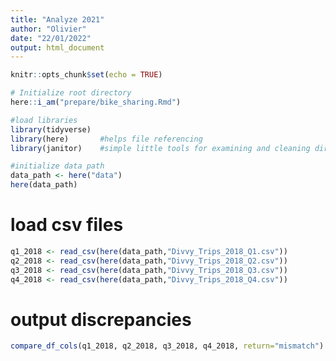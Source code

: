 ```yaml
---
title: "Analyze 2021"
author: "Olivier"
date: "22/01/2022"
output: html_document
---
```


```r
knitr::opts_chunk$set(echo = TRUE)
```

```r
# Initialize root directory
here::i_am("prepare/bike_sharing.Rmd")

#load libraries
library(tidyverse)
library(here)       #helps file referencing
library(janitor)    #simple little tools for examining and cleaning dirty data.

#initialize data path
data_path <- here("data")
here(data_path)
```

# load csv files
```r
q1_2018 <- read_csv(here(data_path,"Divvy_Trips_2018_Q1.csv"))
q2_2018 <- read_csv(here(data_path,"Divvy_Trips_2018_Q2.csv"))
q3_2018 <- read_csv(here(data_path,"Divvy_Trips_2018_Q3.csv"))
q4_2018 <- read_csv(here(data_path,"Divvy_Trips_2018_Q4.csv"))
```
# output discrepancies
```r
compare_df_cols(q1_2018, q2_2018, q3_2018, q4_2018, return="mismatch")
```

